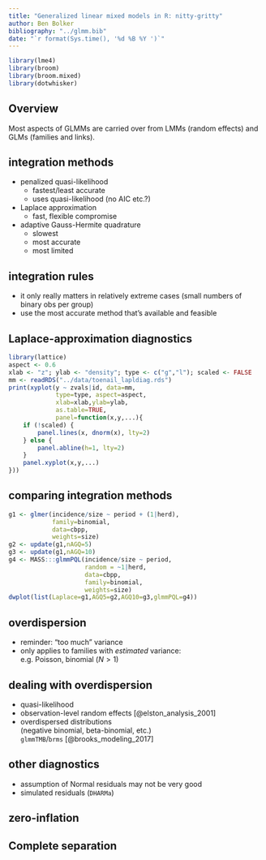 ```yaml
---
title: "Generalized linear mixed models in R: nitty-gritty"
author: Ben Bolker
bibliography: "../glmm.bib"
date: "`r format(Sys.time(), '%d %B %Y ')`"
---
```


```r
library(lme4)
library(broom)
library(broom.mixed)
library(dotwhisker)
```
        
## Overview

Most aspects of GLMMs are carried over from LMMs (random effects) and GLMs (families and links).

## integration methods

- penalized quasi-likelihood
    - fastest/least accurate
	- uses quasi-likelihood (no AIC etc.?)
- Laplace approximation
    - fast, flexible compromise
- adaptive Gauss-Hermite quadrature
    - slowest
    - most accurate
    - most limited

## integration rules

- it only really matters in relatively extreme cases (small numbers of binary obs per group)
- use the most accurate method that's available and feasible

## Laplace-approximation diagnostics

```r
library(lattice)
aspect <- 0.6
xlab <- "z"; ylab <- "density"; type <- c("g","l"); scaled <- FALSE
mm <- readRDS("../data/toenail_lapldiag.rds")
print(xyplot(y ~ zvals|id, data=mm,
             type=type, aspect=aspect,
             xlab=xlab,ylab=ylab,
             as.table=TRUE,
             panel=function(x,y,...){
    if (!scaled) {
        panel.lines(x, dnorm(x), lty=2)
    } else {
        panel.abline(h=1, lty=2)
    }
    panel.xyplot(x,y,...)
}))
```

## comparing integration methods

```r
g1 <- glmer(incidence/size ~ period + (1|herd),
            family=binomial,
            data=cbpp,
            weights=size)
g2 <- update(g1,nAGQ=5)
g3 <- update(g1,nAGQ=10)
g4 <- MASS:::glmmPQL(incidence/size ~ period,
                     random = ~1|herd,
                     data=cbpp,
                     family=binomial,
                     weights=size)
dwplot(list(Laplace=g1,AGQ5=g2,AGQ10=g3,glmmPQL=g4))
```      
      
## overdispersion

- reminder: "too much" variance
- only applies to families with *estimated* variance:  
e.g. Poisson, binomial ($N>1$)

## dealing with overdispersion

- quasi-likelihood
- observation-level random effects [@elston_analysis_2001]
- overdispersed distributions  
(negative binomial, beta-binomial, etc.)  
`glmmTMB`/`brms` [@brooks_modeling_2017]

## other diagnostics

- assumption of Normal residuals may not be very good
- simulated residuals (`DHARMa`)

## zero-inflation

## Complete separation

